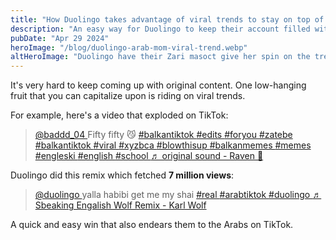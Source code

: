 ```yaml
---
title: "How Duolingo takes advantage of viral trends to stay on top of everyone's FYPs"
description: "An easy way for Duolingo to keep their account filled with posts that everyone wants to watch."
pubDate: "Apr 29 2024"
heroImage: "/blog/duolingo-arab-mom-viral-trend.webp"
altHeroImage: "Duolingo have their Zari masoct give her spin on the trend that shows an Arab mom speaking English."
---
```


It's very hard to keep coming up with original content.
One low-hanging fruit that you can capitalize upon is riding on viral trends.

For example, here's a video that exploded on TikTok:

<div>
  <blockquote
    class="tiktok-embed"
    cite="https://www.tiktok.com/@baddd_04/video/7330385471681383686"
    data-video-id="7330385471681383686"
    style="max-width: 605px;min-width: 325px;"
  >
    <section>
      <a
        target="_blank"
        title="@baddd_04"
        href="https://www.tiktok.com/@baddd_04?refer=embed"
      >
        @baddd_04
      </a>
      Fifty fifty 😼
      <a
        title="balkantiktok"
        target="_blank"
        href="https://www.tiktok.com/tag/balkantiktok?refer=embed"
      >
        #balkantiktok
      </a>
      <a
        title="edits"
        target="_blank"
        href="https://www.tiktok.com/tag/edits?refer=embed"
      >
        #edits
      </a>
      <a
        title="foryou"
        target="_blank"
        href="https://www.tiktok.com/tag/foryou?refer=embed"
      >
        #foryou
      </a>
      <a
        title="zatebe"
        target="_blank"
        href="https://www.tiktok.com/tag/zatebe?refer=embed"
      >
        #zatebe
      </a>
      <a
        title="balkantiktok"
        target="_blank"
        href="https://www.tiktok.com/tag/balkantiktok?refer=embed"
      >
        #balkantiktok
      </a>
      <a
        title="viral"
        target="_blank"
        href="https://www.tiktok.com/tag/viral?refer=embed"
      >
        #viral
      </a>
      <a
        title="xyzbca"
        target="_blank"
        href="https://www.tiktok.com/tag/xyzbca?refer=embed"
      >
        #xyzbca
      </a>
      <a
        title="blowthisup"
        target="_blank"
        href="https://www.tiktok.com/tag/blowthisup?refer=embed"
      >
        #blowthisup
      </a>
      <a
        title="balkanmemes"
        target="_blank"
        href="https://www.tiktok.com/tag/balkanmemes?refer=embed"
      >
        #balkanmemes
      </a>
      <a
        title="memes"
        target="_blank"
        href="https://www.tiktok.com/tag/memes?refer=embed"
      >
        #memes
      </a>
      <a
        title="engleski"
        target="_blank"
        href="https://www.tiktok.com/tag/engleski?refer=embed"
      >
        #engleski
      </a>
      <a
        title="english"
        target="_blank"
        href="https://www.tiktok.com/tag/english?refer=embed"
      >
        #english
      </a>
      <a
        title="school"
        target="_blank"
        href="https://www.tiktok.com/tag/school?refer=embed"
      >
        #school
      </a>
      <a
        target="_blank"
        title="♬ original sound - Raven 🔱"
        href="https://www.tiktok.com/music/original-sound-7330385491161058053?refer=embed"
      >
        ♬ original sound - Raven 🔱
      </a>
    </section>
  </blockquote>
  <script async src="https://www.tiktok.com/embed.js"></script>
</div>

Duolingo did this remix which fetched **7 million views**:

<div>
  <blockquote
    class="tiktok-embed"
    cite="https://www.tiktok.com/@duolingo/video/7341063203541224750"
    data-video-id="7341063203541224750"
    style="max-width: 605px;min-width: 325px;"
  >
    <section>
      <a
        target="_blank"
        title="@duolingo"
        href="https://www.tiktok.com/@duolingo?refer=embed"
      >
        @duolingo
      </a>
      yalla habibi get me my shai
      <a
        title="real"
        target="_blank"
        href="https://www.tiktok.com/tag/real?refer=embed"
      >
        #real
      </a>
      <a
        title="arabtiktok"
        target="_blank"
        href="https://www.tiktok.com/tag/arabtiktok?refer=embed"
      >
        #arabtiktok
      </a>
      <a
        title="duolingo"
        target="_blank"
        href="https://www.tiktok.com/tag/duolingo?refer=embed"
      >
        #duolingo
      </a>
      <a
        target="_blank"
        title="♬ Sbeaking Engalish Wolf Remix - Karl Wolf"
        href="https://www.tiktok.com/music/Sbeaking-Engalish-Wolf-Remix-6861952615639452421?refer=embed"
      >
        ♬ Sbeaking Engalish Wolf Remix - Karl Wolf
      </a>
    </section>
  </blockquote>
  <script async src="https://www.tiktok.com/embed.js"></script>
</div>

A quick and easy win that also endears them to the Arabs on TikTok.
